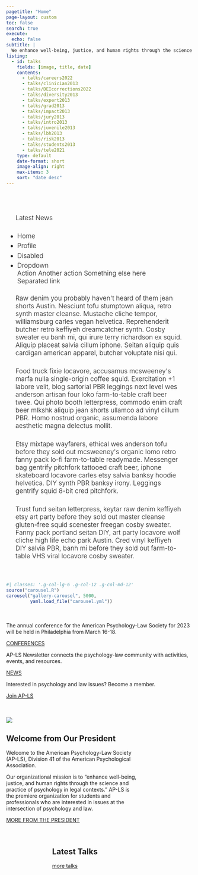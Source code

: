 ```yaml
---
pagetitle: "Home"
page-layout: custom
toc: false
search: true
execute:
  echo: false
subtitle: |
  We enhance well-being, justice, and human rights through the science and practice of psychology in legal contexts.
listing: 
  - id: talks
    fields: [image, title, date]
    contents: 
      - talks/careers2022
      - talks/clinician2013
      - talks/DEIcorrections2022
      - talks/diversity2013
      - talks/expert2013
      - talks/grad2013
      - talks/impact2013
      - talks/jury2013
      - talks/intro2013
      - talks/juvenile2013
      - talks/lbh2013
      - talks/risk2013
      - talks/students2013
      - talks/tele2021
    type: default
    date-format: short
    image-align: right
    max-items: 3
    sort: "date desc"
---
```


::: {#hero-banner .column-screen .alt-background}
::: {.grid .column-page}
::: {.headline .g-col-lg-6 .g-col-12 .g-col-md-12}
::: h1
Latest News
:::

```{=html}
<ul class="nav nav-tabs" role="tablist">
  <li class="nav-item" role="presentation">
    <a class="nav-link active" data-bs-toggle="tab" href="#home" aria-selected="true" role="tab">Home</a>
  </li>
  <li class="nav-item" role="presentation">
    <a class="nav-link" data-bs-toggle="tab" href="#profile" aria-selected="false" tabindex="-1" role="tab">Profile</a>
  </li>
  <li class="nav-item" role="presentation">
    <a class="nav-link disabled" href="#" aria-selected="false" tabindex="-1" role="tab">Disabled</a>
  </li>
  <li class="nav-item dropdown">
    <a class="nav-link dropdown-toggle" data-bs-toggle="dropdown" href="#" role="button" aria-haspopup="true" aria-expanded="false">Dropdown</a>
    <div class="dropdown-menu">
      <a class="dropdown-item" href="#">Action</a>
      <a class="dropdown-item" href="#">Another action</a>
      <a class="dropdown-item" href="#">Something else here</a>
      <div class="dropdown-divider"></div>
      <a class="dropdown-item" href="#">Separated link</a>
    </div>
  </li>
</ul>
<div id="myTabContent" class="tab-content">
  <div class="tab-pane fade show active" id="home" role="tabpanel">
    <p>Raw denim you probably haven't heard of them jean shorts Austin. Nesciunt tofu stumptown aliqua, retro synth master cleanse. Mustache cliche tempor, williamsburg carles vegan helvetica. Reprehenderit butcher retro keffiyeh dreamcatcher synth. Cosby sweater eu banh mi, qui irure terry richardson ex squid. Aliquip placeat salvia cillum iphone. Seitan aliquip quis cardigan american apparel, butcher voluptate nisi qui.</p>
  </div>
  <div class="tab-pane fade" id="profile" role="tabpanel">
    <p>Food truck fixie locavore, accusamus mcsweeney's marfa nulla single-origin coffee squid. Exercitation +1 labore velit, blog sartorial PBR leggings next level wes anderson artisan four loko farm-to-table craft beer twee. Qui photo booth letterpress, commodo enim craft beer mlkshk aliquip jean shorts ullamco ad vinyl cillum PBR. Homo nostrud organic, assumenda labore aesthetic magna delectus mollit.</p>
  </div>
  <div class="tab-pane fade" id="dropdown1">
    <p>Etsy mixtape wayfarers, ethical wes anderson tofu before they sold out mcsweeney's organic lomo retro fanny pack lo-fi farm-to-table readymade. Messenger bag gentrify pitchfork tattooed craft beer, iphone skateboard locavore carles etsy salvia banksy hoodie helvetica. DIY synth PBR banksy irony. Leggings gentrify squid 8-bit cred pitchfork.</p>
  </div>
  <div class="tab-pane fade" id="dropdown2">
    <p>Trust fund seitan letterpress, keytar raw denim keffiyeh etsy art party before they sold out master cleanse gluten-free squid scenester freegan cosby sweater. Fanny pack portland seitan DIY, art party locavore wolf cliche high life echo park Austin. Cred vinyl keffiyeh DIY salvia PBR, banh mi before they sold out farm-to-table VHS viral locavore cosby sweater.</p>
  </div>
</div>
```
:::

```r
#| classes: '.g-col-lg-6 .g-col-12 .g-col-md-12'
source("carousel.R")
carousel("gallery-carousel", 5000, 
         yaml.load_file("carousel.yml"))
```
:::

```{=html}
<style>
#hero-banner {
  padding-top: 35px;
  padding-bottom: 20px;
  
}
#quarto-content main { 
  margin-top: 0;
  padding-top: 0;
}
html {
  scroll-behavior: smooth;
}
.headline {
font-size: 1.25em;
font-weight: 300;
padding-bottom: 1em;
}
.headline p {
  margin: 25px;
  padding-bottom: 0.2rem;
}
.headline a {
  text-decoration: none;
}
.headline ul li {
  margin-bottom: 0.3em;
}
.carousel.card {
  padding-top: 2em;
}
.carousel img {
  width: 70%;
  margin-bottom: 110px;
}
.carousel-control-prev-icon, .carousel-control-next-icon {
  margin-bottom: 110px;
}
.carousel-caption {
  padding-top: 1em;
  padding-bottom: 1em;
}
.touch {
  
}
</style>
```
::::
:::{.vspace}
:::

::: {.grid}


::: {.g-col-12 .g-col-md-4}
<div class="card h-100" id="card-first-color">
<div class="card-body d-flex flex-column">
<p class="card-text">

The annual conference for the American Psychology-Law Society for 2023 will be held in Philadelphia from March 16-18.

</p>

<div style="margin-top: auto;"><a href="about.qmd" class="primary-card-link heading-font">CONFERENCES</a></div>
</div>
</div>
:::


::: {.g-col-12 .g-col-md-4}
<div class="card h-100" id="card-first-color">
<div class="card-body d-flex flex-column">
<p class="card-text">

AP-LS Newsletter connects the psychology-law community with activities, events, and resources.

</p>

<div style="margin-top: auto;"><a href="about.qmd" class="primary-card-link heading-font">NEWS</a></div>
</div>
</div>
:::

::: {.g-col-12 .g-col-md-4}
<div class="card h-100" id="card-first-color">
<div class="card-body d-flex flex-column">
<p class="card-text">

Interested in psychology and law issues? Become a member. 

</p>

<div style="margin-top: auto;"><a href="about.qmd" class="primary-card-link heading-font">Join AP-LS</a></div>
</div>
</div>
:::
:::

::: {.vspace}
:::


::: {#hero-banner .column-screen .alt-background}

::: {.column .col-v-center width="15%"}
:::



::: {.column .col-v-center width="70%"}


::: {.portrait}
![](president/rosenfeld_b.jpg)

:::

::: {.vspace}
:::

## Welcome from Our President

::: {.president-intro}
<p>Welcome to the American Psychology-Law Society (AP-LS), Division 41 of the American Psychological Association. 
</p> 
<p>Our organizational mission is to “enhance well-being, justice, and human rights through the science and practice of psychology in legal contexts.” AP-LS is the premiere organization for students and professionals who are interested in issues at the intersection of psychology and law.</p> 

:::
::: {.about-link}
[MORE FROM THE PRESIDENT](president/)
:::
:::

::::

::: {.vspace}
:::

::::{.columns}

::: {.column .col-v-center width="15%"}
:::

::: {.column .col-v-center width="70%"}




## Latest Talks
:::{#talks}
:::

::: {.all-link}
[more talks](talks/)
:::
:::

::::
